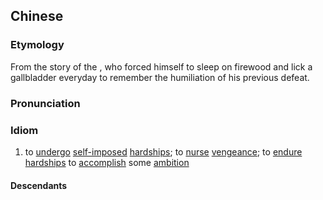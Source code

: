 {{also|卧薪尝胆}}
==Chinese==
{{zh-forms|s=卧薪尝胆|t2=臥薪嚐膽|lit=to sleep on brushwood and taste gall}}

===Etymology===
From the story of the {{w|King Goujian of Yue}} {{defdate|5th {{BCE}}}}, who forced himself to sleep on firewood and lick a gallbladder everyday to remember the humiliation of his previous defeat.

===Pronunciation===
{{zh-pron
|m=wòxīnchángdǎn
|c=ngo6 san1 soeng4 daam2
|cat=cy
}}

===Idiom===
{{zh-idiom}}

# to [[undergo]] [[self-imposed]] [[hardship]]s; to [[nurse]] [[vengeance]]; to [[endure]] [[hardship]]s to [[accomplish]] some [[ambition]]

====Descendants====
{{CJKV||j=臥薪嘗胆|がしんしょうたん|와신상담|ngọa tân thường đảm}}